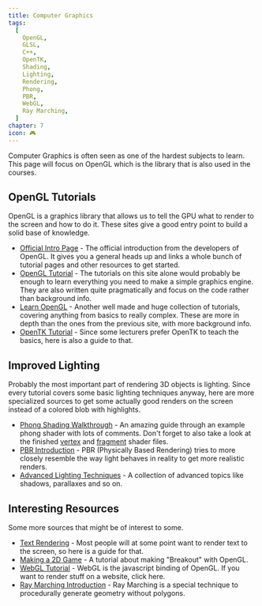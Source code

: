 ```yaml
---
title: Computer Graphics
tags:
  [
    OpenGL,
    GLSL,
    C++,
    OpenTK,
    Shading,
    Lighting,
    Rendering,
    Phong,
    PBR,
    WebGL,
    Ray Marching,
  ]
chapter: 7
icon: 🎮
---
```


Computer Graphics is often seen as one of the hardest subjects to learn. This page will focus on OpenGL which is the library that is also used in the courses.

## OpenGL Tutorials

OpenGL is a graphics library that allows us to tell the GPU what to render to the screen and how to do it. These sites give a good entry point to build a solid base of knowledge.

- [Official Intro Page](https://www.khronos.org/opengl/wiki/Getting_Started) - The official introduction from the developers of OpenGL. It gives you a general heads up and links a whole bunch of tutorial pages and other resources to get started.
- [OpenGL Tutorial](http://www.opengl-tutorial.org/beginners-tutorials/tutorial-1-opening-a-window/) - The tutorials on this site alone would probably be enough to learn everything you need to make a simple graphics engine. They are also written quite pragmatically and focus on the code rather than background info.
- [Learn OpenGL](https://learnopengl.com/Introduction) - Another well made and huge collection of tutorials, covering anything from basics to really complex. These are more in depth than the ones from the previous site, with more background info.
- [OpenTK Tutorial](https://opentk.net/learn/index.html) - Since some lecturers prefer OpenTK to teach the basics, here is also a guide to that.

## Improved Lighting

Probably the most important part of rendering 3D objects is lighting. Since every tutorial covers some basic lighting techniques anyway, here are more specialized sources to get some actually good renders on the screen instead of a colored blob with highlights.

- [Phong Shading Walkthrough](https://github.com/stackgl/glsl-lighting-walkthrough) - An amazing guide through an example phong shader with lots of comments. Don't forget to also take a look at the finished [vertex](https://github.com/stackgl/glsl-lighting-walkthrough/blob/master/lib/shaders/phong.vert) and [fragment](https://github.com/stackgl/glsl-lighting-walkthrough/blob/master/lib/shaders/phong.frag) shader files.
- [PBR Introduction](https://learnopengl.com/PBR/Theory) - PBR (Physically Based Rendering) tries to more closely resemble the way light behaves in reality to get more realistic renders.
- [Advanced Lighting Techniques](https://learnopengl.com/Advanced-Lighting/Advanced-Lighting) - A collection of advanced topics like shadows, parallaxes and so on.

## Interesting Resources

Some more sources that might be of interest to some.

- [Text Rendering](https://learnopengl.com/In-Practice/Text-Rendering) - Most people will at some point want to render text to the screen, so here is a guide for that.
- [Making a 2D Game](https://learnopengl.com/In-Practice/2D-Game/Breakout) - A tutorial about making "Breakout" with OpenGL.
- [WebGL Tutorial](https://developer.mozilla.org/en-US/docs/Web/API/WebGL_API/Tutorial) - WebGL is the javascript binding of OpenGL. If you want to render stuff on a website, click here.
- [Ray Marching Introduction](http://jamie-wong.com/2016/07/15/ray-marching-signed-distance-functions/) - Ray Marching is a special technique to procedurally generate geometry without polygons.
